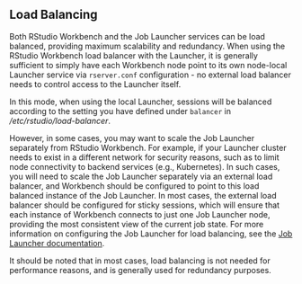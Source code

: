 ## Load Balancing

Both RStudio Workbench and the Job Launcher services can be load balanced, providing maximum scalability and redundancy. When using the RStudio Workbench load balancer with the Launcher, it is generally sufficient to simply have each Workbench node point to its own node-local Launcher service via `rserver.conf` configuration - no external load balancer needs to control access to the Launcher itself.

::: {.callout-note}
In this mode, when using the local Launcher, sessions will be balanced according to the setting you have defined under `balancer` in */etc/rstudio/load-balancer*.
:::

However, in some cases, you may want to scale the Job Launcher separately from RStudio Workbench. For example, if your Launcher cluster needs to exist in a different network for security reasons, such as to limit node connectivity to backend services (e.g., Kubernetes). In such cases, you will need to scale the Job Launcher separately via an external load balancer, and Workbench should be configured to point to this load balanced instance of the Job Launcher. In most cases, the external load balancer should be configured for sticky sessions, which will ensure that each instance of Workbench connects to just one Job Launcher node, providing the most consistent view of the current job state. For more information on configuring the Job Launcher for load balancing, see the [Job Launcher documentation](https://docs.rstudio.com/job-launcher/99.9.9/index.html).

It should be noted that in most cases, load balancing is not needed for performance reasons, and is generally used for redundancy purposes.

